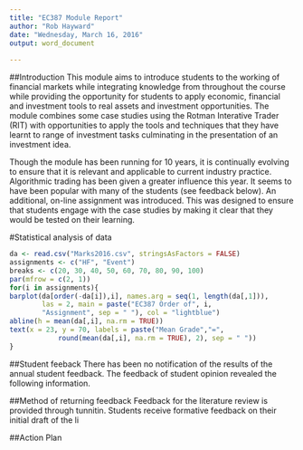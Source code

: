 ```yaml
---
title: "EC387 Module Report"
author: "Rob Hayward"
date: "Wednesday, March 16, 2016"
output: word_document
  
---
```


##Introduction
This module aims to introduce students to the working of financial markets while integrating knowledge from throughout the course while providing the opportunity for students to apply economic, financial and investment tools to real assets and investment opportunities. The module combines some case studies using the Rotman Interative Trader (RIT) with opportunities to apply the tools and techniques that they have learnt to range of investment tasks culminating in the presentation of an investment idea.  

Though the module has been running for 10 years, it is continually evolving to ensure that it is relevant and applicable to current industry practice.  Algorithmic trading has been given a greater influence this year.  It seems to have been popular with many of the students (see feedback below).  An additional, on-line assignment was introduced. This was designed to ensure that students engage with the case studies by making it clear that they would be tested on their learning. 

#Statistical analysis of data
```r
da <- read.csv("Marks2016.csv", stringsAsFactors = FALSE)
assignments <- c("HF", "Event")
breaks <- c(20, 30, 40, 50, 60, 70, 80, 90, 100)
par(mfrow = c(2, 1))
for(i in assignments){
barplot(da[order(-da[i]),i], names.arg = seq(1, length(da[,1])),
        las = 2, main = paste("EC387 Order of", i, 
        "Assignment", sep = " "), col = "lightblue")
abline(h = mean(da[,i], na.rm = TRUE))
text(x = 23, y = 70, labels = paste("Mean Grade","=", 
            round(mean(da[,i], na.rm = TRUE), 2), sep = " "))
}
```

##Student feeback
There has been no notification of the results of the annual student feedback. The feedback of student opinion revealed the following information.  

##Method of returning feedback
Feedback for the literature review is provided through tunnitin.  Students receive formative feedback on their initial draft of the li

##Action Plan
